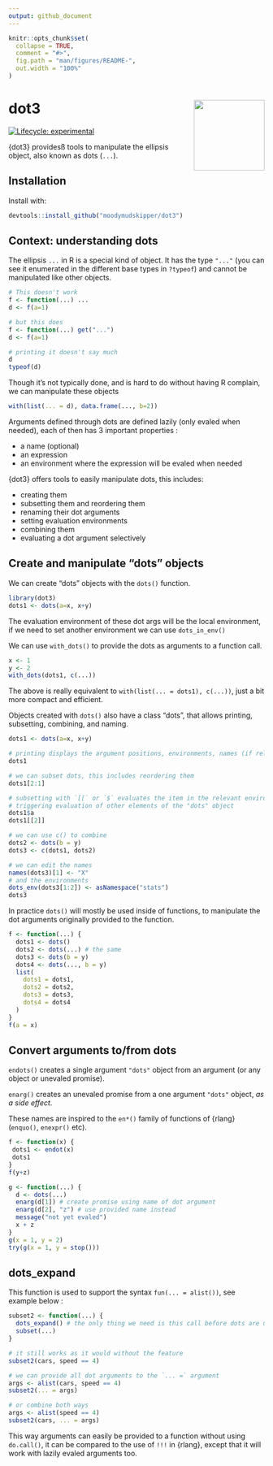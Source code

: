 ```yaml
---
output: github_document
---
```


<!-- README.md is generated from README.Rmd. Please edit that file -->

```r
knitr::opts_chunk$set(
  collapse = TRUE,
  comment = "#>",
  fig.path = "man/figures/README-",
  out.width = "100%"
)
```

# dot3 <img src="man/figures/logo.png" align="right" height="139" />

<!-- badges: start -->
[![Lifecycle: experimental](https://img.shields.io/badge/lifecycle-experimental-orange.svg)](https://lifecycle.r-lib.org/articles/stages.html#experimental)
<!-- badges: end -->

{dot3} providesß tools to manipulate the ellipsis object, also known as dots (`...`).

## Installation

Install with:

``` r
devtools::install_github("moodymudskipper/dot3")
```

## Context: understanding dots

The ellipsis `...` in R is a special kind of object. It has the type `"..."`
(you can see it enumerated in the different base types in `?typeof`)
and cannot be manipulated like other objects.

```r
# This doesn't work
f <- function(...) ...
d <- f(a=1)

# but this does
f <- function(...) get("...")
d <- f(a=1)

# printing it doesn't say much
d
typeof(d)
```

Though it's not typically done, and is hard to do without having R complain,
we can manipulate these objects

```r
with(list(... = d), data.frame(..., b=2))
```

Arguments defined through dots are defined lazily (only evaled when needed),
each of then has 3 important properties :

* a name (optional)
* an expression
* an environment where the expression will be evaled when needed

{dot3} offers tools to easily manipulate dots, this includes:

* creating them
* subsetting them and reordering them
* renaming their dot arguments
* setting evaluation environments
* combining them
* evaluating a dot argument selectively

## Create and manipulate "dots" objects

We can create "dots" objects with the `dots()` function. 

```r
library(dot3)
dots1 <- dots(a=x, x+y)
```

The evaluation environment of these dot args will be the local environment,
if we need to set another environment we can use `dots_in_env()`

We can use `with_dots()` to provide the dots as arguments to a function call.

```r
x <- 1
y <- 2
with_dots(dots1, c(...))
```

The above is really equivalent to `with(list(... = dots1), c(...))`, just a bit
more compact and efficient.

Objects created with `dots()` also have a class "dots", that allows printing, subsetting, combining, and naming.

```r
dots1 <- dots(a=x, x+y)

# printing displays the argument positions, environments, names (if relevant), and expression 
dots1

# we can subset dots, this includes reordering them
dots1[2:1]

# subsetting with `[[` or `$` evaluates the item in the relevant environment, without
# triggering evaluation of other elements of the "dots" object
dots1$a
dots1[[2]]

# we can use c() to combine
dots2 <- dots(b = y)
dots3 <- c(dots1, dots2)

# we can edit the names
names(dots3)[1] <- "X"
# and the environments
dots_env(dots3[1:2]) <- asNamespace("stats")
dots3
```

In practice `dots()` will mostly be used inside of functions, to manipulate the 
dot arguments originally provided to the function.

```r
f <- function(...) {
  dots1 <- dots()
  dots2 <- dots(...) # the same
  dots3 <- dots(b = y)
  dots4 <- dots(..., b = y)
  list(
    dots1 = dots1,
    dots2 = dots2,
    dots3 = dots3,
    dots4 = dots4
  )
}
f(a = x)
```

## Convert arguments to/from dots

`endots()` creates a single argument `"dots"` object from an argument (or any object or
unevaled promise).

`enarg()` creates an unevaled promise from a one argument `"dots"` object,  *as a side effect*.

These names are inspired to the `en*()` family of functions of {rlang} (`enquo()`, `enexpr()` etc).


```r
f <- function(x) {
 dots1 <- endot(x)
 dots1
}
f(y+z)

g <- function(...) {
  d <- dots(...)
  enarg(d[1]) # create promise using name of dot argument
  enarg(d[2], "z") # use provided name instead
  message("not yet evaled")
  x + z
}
g(x = 1, y = 2)
try(g(x = 1, y = stop()))
```

## dots_expand

This function is used to support the syntax `fun(... = alist())`,
see example below :

```r
subset2 <- function(...) {
  dots_expand() # the only thing we need is this call before dots are used in the function
  subset(...)
}

# it still works as it would without the feature
subset2(cars, speed == 4)

# we can provide all dot arguments to the `... =` argument
args <- alist(cars, speed == 4)
subset2(... = args)

# or combine both ways
args <- alist(speed == 4)
subset2(cars, ... = args)
```

This way arguments can easily be provided to a function without using `do.call()`,
it can be compared to the use of `!!!` in {rlang}, except that it will work
with lazily evaled arguments too.
